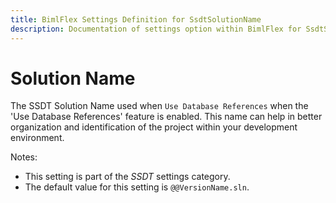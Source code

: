 ---
title: BimlFlex Settings Definition for SsdtSolutionName
description: Documentation of settings option within BimlFlex for SsdtSolutionName
---
<head>
  <meta name="varigenceProduct" content="BimlFlex"></meta>
  <meta name="varigenceArticleType" content="Reference"></meta>
</head>


# Solution Name

The SSDT Solution Name used when `Use Database References` when the 'Use Database References' feature is enabled. This name can help in better organization and identification of the project within your development environment.

Notes:

* This setting is part of the *SSDT* settings category.
* The default value for this setting is `@@VersionName.sln`.
